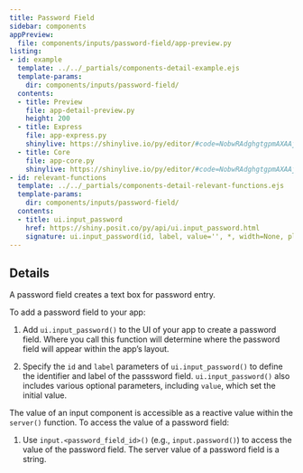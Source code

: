```yaml
---
title: Password Field
sidebar: components
appPreview:
  file: components/inputs/password-field/app-preview.py
listing:
- id: example
  template: ../../_partials/components-detail-example.ejs
  template-params:
    dir: components/inputs/password-field/
  contents:
  - title: Preview
    file: app-detail-preview.py
    height: 200
  - title: Express
    file: app-express.py
    shinylive: https://shinylive.io/py/editor/#code=NobwRAdghgtgpmAXAAjFADugdOgnmAGlQGMB7CAFzkqVQGJkAxASQA0BZAURQCU4B3AE4BLKsigBncRGScAHukFwJUjOgA6EAGaDSMZBIAWwiLmTCY6UoIrIAgpiJKIAEziCiAV2GbNagPreyAC8yN44UADmcP5aADbeLgAUmshpYcJYJuieFP7okhL81snqYAUqxYIuZURlAAqFVTWEyGUwuBVFJQCMZQCURHQAPMOp6eGkuTl5VHJ5AG7uAEZQFBYpYAtQCXADBJr9vq5wWgbuS4JJ2blEUxQzRBLKEsLk-YjjaQACzm6CWDmFC+yDcZ22uySHxB6WQSgonkEMhuFAilRKUOOahC9kwSQC3ieF3cRwgrTAFE6CBQFLg8zAAF8ALpAA
  - title: Core
    file: app-core.py
    shinylive: https://shinylive.io/py/editor/#code=NobwRAdghgtgpmAXAAjFADugdOgnmAGlQGMB7CAFzkqVQDMAnUmZAZwAsBLCXZTmdKQYVkAQUxEG1ACZwGRAK6cAOhFUZ0AfSXIAvMiU4oAczia6AGyXSAFKuQODnLN3QKKm9FFasA7kNtlMC8ffwZpIKIggAVvPwDI5CCYXBD48IBGIIBKIgBiAB4C+0dDUnc3DyoADw8ANzkAIygKfjswOqgrOByCVWzVVVk6NjkGhhtXdyJyikqiVjgfTnJsxBKHAAEpCFkGLBqKDeRh5E7umzXjx2QpCgUGCD4ISqNQgMvB6Ew9MUwbDTaTgLMZyAYQQioCipBAoMCHMAAXwAukA
- id: relevant-functions
  template: ../../_partials/components-detail-relevant-functions.ejs
  template-params:
    dir: components/inputs/password-field/
  contents:
  - title: ui.input_password
    href: https://shiny.posit.co/py/api/ui.input_password.html
    signature: ui.input_password(id, label, value='', *, width=None, placeholder=None)
---
```


:::{#example}
:::

:::{#relevant-functions}
:::

## Details

A password field creates a text box for password entry.

To add a password field to your app:

  1. Add `ui.input_password()` to the UI of your app to create a password field. Where you call this function will determine where the password field will appear within the app's layout.

  2. Specify the `id` and `label` parameters of `ui.input_password()` to define the identifier and label of the passsword field. `ui.input_password()` also includes various optional parameters, including `value`, which set the initial value.

The value of an input component is accessible as a reactive value within the `server()` function. To access the value of a password field:

  1. Use `input.<password_field_id>()` (e.g., `input.password()`) to access the value of the password field. The server value of a password field is a string.
